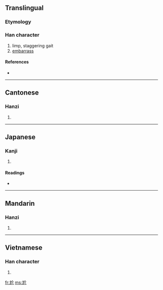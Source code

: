 ==Translingual==

===Etymology===
{{Han compound|尢|介|c1=s|c2=p|ls=psc}}

===Han character===
{{Han char|rn=43|rad=尢|as=04|sn=7|four=4801<sub>2</sub>|canj=大山人中中 (KUOLL)}}

# limp, staggering gait
# [[embarrass]]

====References====
* {{Han ref|kx=0298.150|dkj=07560|dj=0593.180|hdz=10553.100|uh=5C2C|ud=23596|bh=A7BC|bd=42940}}

----

==Cantonese==

===Hanzi===
{{yue-hanzi|jyut=|y=gaai3}}

# {{defn|Cantonese|sort=尢04}}

----

==Japanese==

===Kanji===
{{ja-kanji|grade=|rs=尢04}}

# {{defn|Japanese|sort=尢04}}

====Readings====
* {{ja-readings|on=[[かい]] (kai), [[かつ]] (katsu), [[けち]] (kechi)|kun=[[あしなえ]] (ashinae)}}

----

==Mandarin==

===Hanzi===
{{cmn-hanzi|pin=[[gà]] ([[ga4]])|wg=ka<sup>4</sup>}}

# {{defn|Mandarin|sort=尢04}}

----

==Vietnamese==

===Han character===
{{vi-hantu|[[giới]]|rs=尢04}}

# {{defn|Vietnamese|sort=尢04}}

[[fr:尬]]
[[ms:尬]]